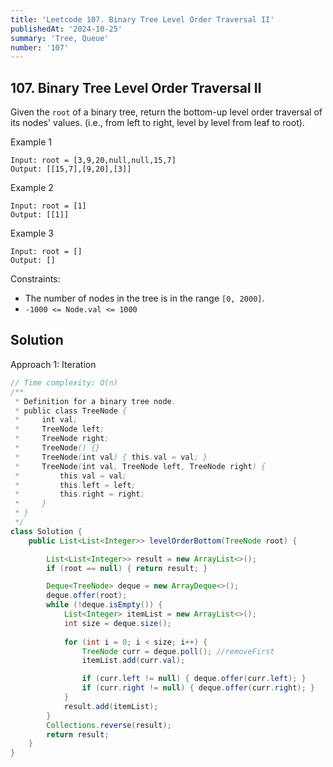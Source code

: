 ```yaml
---
title: 'Leetcode 107. Binary Tree Level Order Traversal II'
publishedAt: '2024-10-25'
summary: 'Tree, Queue'
number: '107'
---
```


## 107. Binary Tree Level Order Traversal II

Given the `root` of a binary tree, return the bottom-up level order traversal of its nodes' values. 
(i.e., from left to right, level by level from leaf to root).


Example 1
`````
Input: root = [3,9,20,null,null,15,7]
Output: [[15,7],[9,20],[3]]
`````

Example 2
`````
Input: root = [1]
Output: [[1]]
`````

Example 3
`````
Input: root = []
Output: []
`````

Constraints:

- The number of nodes in the tree is in the range `[0, 2000]`.
- `-1000 <= Node.val <= 1000`

## Solution
Approach 1: Iteration
````JAVA
// Time complexity: O(n)
/**
 * Definition for a binary tree node.
 * public class TreeNode {
 *     int val;
 *     TreeNode left;
 *     TreeNode right;
 *     TreeNode() {}
 *     TreeNode(int val) { this.val = val; }
 *     TreeNode(int val, TreeNode left, TreeNode right) {
 *         this.val = val;
 *         this.left = left;
 *         this.right = right;
 *     }
 * }
 */
class Solution {
    public List<List<Integer>> levelOrderBottom(TreeNode root) {

        List<List<Integer>> result = new ArrayList<>();
        if (root == null) { return result; }

        Deque<TreeNode> deque = new ArrayDeque<>();
        deque.offer(root);
        while (!deque.isEmpty()) {
            List<Integer> itemList = new ArrayList<>();
            int size = deque.size();
            
            for (int i = 0; i < size; i++) {
                TreeNode curr = deque.poll(); //removeFirst
                itemList.add(curr.val);

                if (curr.left != null) { deque.offer(curr.left); }
                if (curr.right != null) { deque.offer(curr.right); }
            }
            result.add(itemList);
        }
        Collections.reverse(result);
        return result;
    }
}
````
